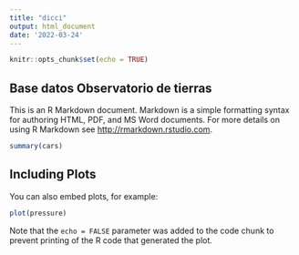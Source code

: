 ```yaml
---
title: "dicci"
output: html_document
date: '2022-03-24'
---
```




```r
knitr::opts_chunk$set(echo = TRUE)
```

## Base datos Observatorio de tierras

This is an R Markdown document. Markdown is a simple formatting syntax for authoring HTML, PDF, and MS Word documents. For more details on using R Markdown see <http://rmarkdown.rstudio.com>.


```r
summary(cars)

```

## Including Plots

You can also embed plots, for example:

```r
plot(pressure)
```

Note that the `echo = FALSE` parameter was added to the code chunk to prevent printing of the R code that generated the plot.


